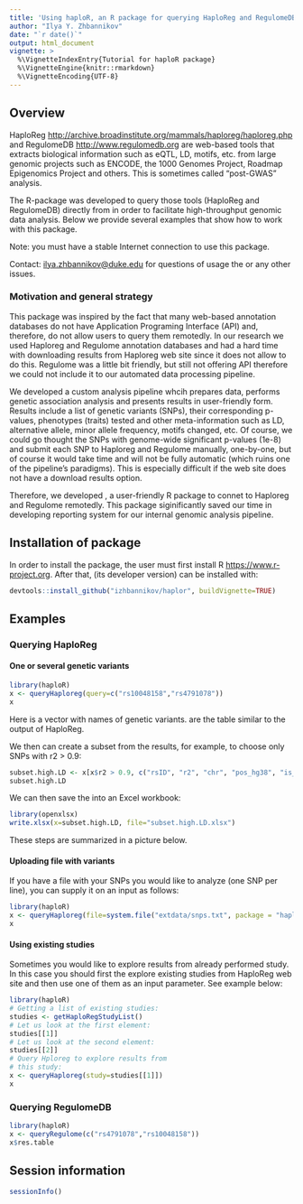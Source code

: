 ```yaml
---
title: 'Using haploR, an R package for querying HaploReg and RegulomeDB'
author: "Ilya Y. Zhbannikov"
date: "`r date()`"
output: html_document
vignette: >
  %\VignetteIndexEntry{Tutorial for haploR package}
  %\VignetteEngine{knitr::rmarkdown}
  %\VignetteEncoding{UTF-8}
---
```



## Overview

HaploReg <http://archive.broadinstitute.org/mammals/haploreg/haploreg.php> and 
RegulomeDB <http://www.regulomedb.org>
are web-based tools that extracts biological information such as eQTL, 
LD, motifs, etc. from large genomic projects such as ENCODE, 
the 1000 Genomes Project, Roadmap Epigenomics Project and others. 
This is sometimes called "post-GWAS" analysis.

The R-package \texttt{haploR} was developed to query 
those tools (HaploReg and RegulomeDB) directly from 
\texttt{R} in order to facilitate high-throughput 
genomic data analysis. Below we provide several examples 
that show how to work with this package.

Note: you must have a stable Internet connection 
to use this package.

Contact: <ilya.zhbannikov@duke.edu> for questions of 
usage the \texttt{haploR} or any other issues.

### Motivation and general strategy

This package was inspired by the fact that many web-based annotation databases do not have Application Programing Interface (API) and, therefore, do not allow users to query them remotedly. In our research we used Haploreg and Regulome annotation databases and had a hard time with  downloading results from Haploreg web site since it does not allow to do this. Regulome was a little bit friendly, but still not offering API therefore we could not include it to our automated data processing pipeline. 

We developed a custom analysis pipeline whcih prepares data, performs genetic association analysis and presents results in user-friendly form. Results include a list of genetic variants (SNPs), their corresponding p-values, phenotypes (traits) tested and other meta-information such as LD, alternative allele, minor allele frequency, motifs changed, etc. Of course, we could go thought the SNPs with genome-wide significant p-values (1e-8) and submit each SNP to Haploreg and Regulome manually, one-by-one, but of course it would take time and will not be fully automatic (which ruins one of the pipeline's paradigms). This is especially difficult if the web site does not have a download results option.

Therefore, we developed \code{haploR}, a user-friendly R package to connet to Haploreg and Regulome remotedly. This package siginificantly saved our time in developing reporting system for our internal genomic analysis pipeline.



## Installation of \emph{haploR} package

In order to install the \emph{haploR} package, the user must first install R <https://www.r-project.org>. After that, \emph{haploR} (its developer version) can be installed with:

```r
devtools::install_github("izhbannikov/haplor", buildVignette=TRUE)
```





## Examples

### Querying HaploReg
#### One or several genetic variants

```r
library(haploR)
x <- queryHaploreg(query=c("rs10048158","rs4791078"))
x
```

Here \texttt{query} is a vector with names of genetic variants. 
\texttt{results} are the table similar to the output of HaploReg.

We then can create a subset from the results, for example, to choose only SNPs with r2 > 0.9:

```r
subset.high.LD <- x[x$r2 > 0.9, c("rsID", "r2", "chr", "pos_hg38", "is_query_snp", "ref", "alt")]
subset.high.LD
```

We can then save the \code{subset.high.LD} into an Excel workbook:

```r
library(openxlsx)
write.xlsx(x=subset.high.LD, file="subset.high.LD.xlsx")
```

These steps are summarized in a picture below.



#### Uploading file with variants

If you have a file with your SNPs you would like 
to analyze (one SNP per line), you can 
supply it on an input as follows:

```r
library(haploR)
x <- queryHaploreg(file=system.file("extdata/snps.txt", package = "haploR"))
x
```

#### Using existing studies

Sometimes you would like to explore results from 
already performed study. In this case you should 
first the explore existing studies from 
HaploReg web site and then use one of 
them as an input parameter. See example below:

```r
library(haploR)
# Getting a list of existing studies:
studies <- getHaploRegStudyList()
# Let us look at the first element:
studies[[1]]
# Let us look at the second element:
studies[[2]]
# Query Hploreg to explore results from 
# this study:
x <- queryHaploreg(study=studies[[1]])
x
```

### Querying RegulomeDB

```r
library(haploR)
x <- queryRegulome(c("rs4791078","rs10048158"))
x$res.table
```


## Session information
```r
sessionInfo()
```

